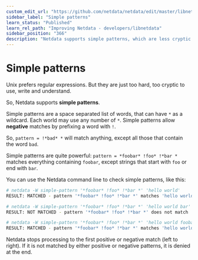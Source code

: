 ```yaml
---
custom_edit_url: "https://github.com/netdata/netdata/edit/master/libnetdata/simple_pattern/README.md"
sidebar_label: "Simple patterns"
learn_status: "Published"
learn_rel_path: "Improving Netdata - developers/libnetdata"
sidebar_position: "366"
description: "Netdata supports simple patterns, which are less cryptic versions of regular expressions. Use familiar notation for powerful results."
---
```



# Simple patterns

Unix prefers regular expressions. But they are just too hard, too cryptic
to use, write and understand.

So, Netdata supports **simple patterns**.

Simple patterns are a space separated list of words, that can have `*`
as a wildcard. Each world may use any number of `*`. Simple patterns
allow **negative** matches by prefixing a word with `!`.

So, `pattern = !*bad* *` will match anything, except all those that
contain the word `bad`. 

Simple patterns are quite powerful: `pattern = *foobar* !foo* !*bar *`
matches everything containing `foobar`, except strings that start
with `foo` or end with `bar`.

You can use the Netdata command line to check simple patterns,
like this:

```sh
# netdata -W simple-pattern '*foobar* !foo* !*bar *' 'hello world'
RESULT: MATCHED - pattern '*foobar* !foo* !*bar *' matches 'hello world'

# netdata -W simple-pattern '*foobar* !foo* !*bar *' 'hello world bar'
RESULT: NOT MATCHED - pattern '*foobar* !foo* !*bar *' does not match 'hello world bar'

# netdata -W simple-pattern '*foobar* !foo* !*bar *' 'hello world foobar'
RESULT: MATCHED - pattern '*foobar* !foo* !*bar *' matches 'hello world foobar'
```

Netdata stops processing to the first positive or negative match
(left to right). If it is not matched by either positive or negative
patterns, it is denied at the end.


